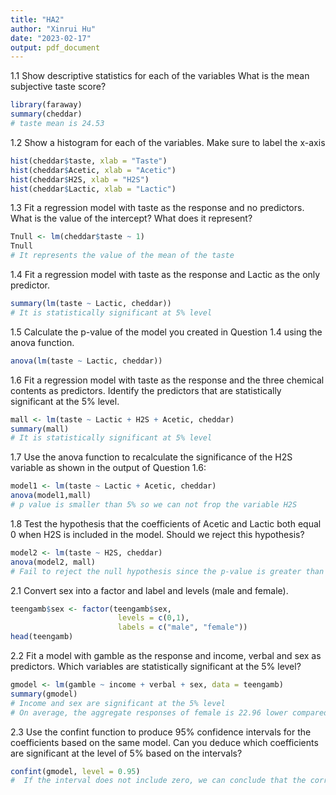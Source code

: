 ```yaml
---
title: "HA2"
author: "Xinrui Hu"
date: "2023-02-17"
output: pdf_document
---
```


1.1 Show descriptive statistics for each of the variables
What is the mean subjective taste score?
```r
library(faraway)
summary(cheddar)
# taste mean is 24.53
```

1.2 Show a histogram for each of the variables. Make sure to label the x-axis
```r
hist(cheddar$taste, xlab = "Taste")
hist(cheddar$Acetic, xlab = "Acetic")
hist(cheddar$H2S, xlab = "H2S")
hist(cheddar$Lactic, xlab = "Lactic")
```

1.3 Fit a regression model with taste as the response and no predictors.
What is the value of the intercept? What does it represent?
```r
Tnull <- lm(cheddar$taste ~ 1)
Tnull
# It represents the value of the mean of the taste
```

1.4 Fit a regression model with taste as the response and Lactic as the only predictor.
```r
summary(lm(taste ~ Lactic, cheddar))
# It is statistically significant at 5% level
```

1.5 Calculate the p-value of the model you created in Question 1.4 using the anova function.
```r
anova(lm(taste ~ Lactic, cheddar))
```

1.6 Fit a regression model with taste as the response and the three chemical contents as predictors. Identify the predictors that are statistically significant at the 5% level.
```r
mall <- lm(taste ~ Lactic + H2S + Acetic, cheddar)
summary(mall)
# It is statistically significant at 5% level
```

1.7 Use the anova function to recalculate the significance of the H2S variable as shown in the output of Question 1.6:
```r
model1 <- lm(taste ~ Lactic + Acetic, cheddar)
anova(model1,mall)
# p value is smaller than 5% so we can not frop the variable H2S
```

1.8 Test the hypothesis that the coefficients of Acetic and Lactic both equal 0 when H2S is included in the model. Should we reject this hypothesis?
```r
model2 <- lm(taste ~ H2S, cheddar)
anova(model2, mall)
# Fail to reject the null hypothesis since the p-value is greater than 5%
```

2.1 Convert sex into a factor and label and levels (male and female).
```r
teengamb$sex <- factor(teengamb$sex,
                        levels = c(0,1),
                        labels = c("male", "female"))
head(teengamb)
```

2.2 Fit a model with gamble as the response and income, verbal and sex as predictors. Which variables are statistically significant at the 5% level? 
```r
gmodel <- lm(gamble ~ income + verbal + sex, data = teengamb)
summary(gmodel)
# Income and sex are significant at the 5% level
# On average, the aggregate responses of female is 22.96 lower compared to male when we control for income and verbal
```

2.3 Use the confint function to produce 95% confidence intervals for the coefficients based on the same model. Can you deduce which coefficients are significant at the level of 5% based on the intervals?
```r
confint(gmodel, level = 0.95)
#  If the interval does not include zero, we can conclude that the corresponding coefficient is statistically significant at the 5% level.
```

